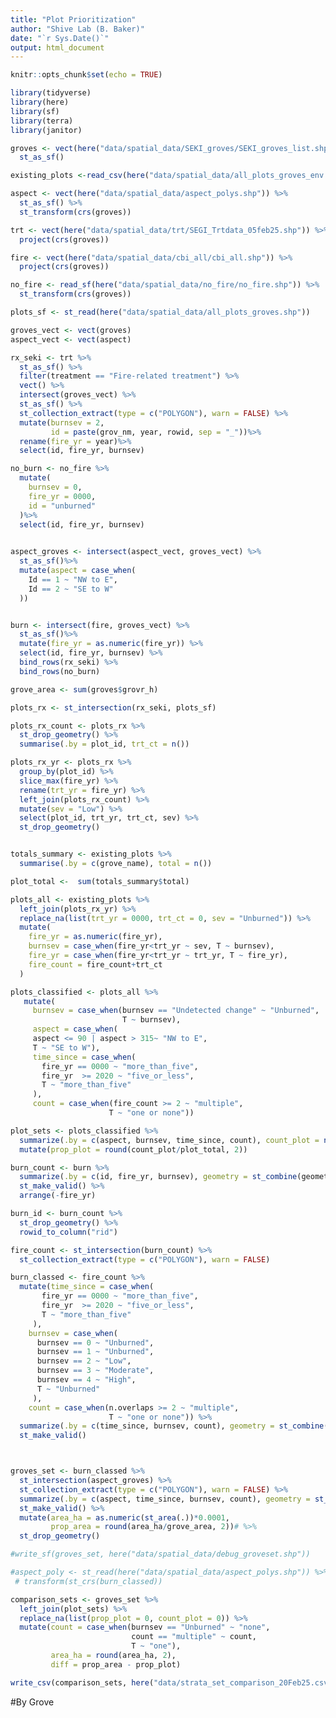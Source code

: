 ```yaml
---
title: "Plot Prioritization"
author: "Shive Lab (B. Baker)"
date: "`r Sys.Date()`"
output: html_document
---
```


```r
knitr::opts_chunk$set(echo = TRUE)

library(tidyverse)
library(here)
library(sf)
library(terra)
library(janitor)

```

```r

groves <- vect(here("data/spatial_data/SEKI_groves/SEKI_groves_list.shp")) %>% 
  st_as_sf()

existing_plots <-read_csv(here("data/spatial_data/all_plots_groves_env.csv"))

aspect <- vect(here("data/spatial_data/aspect_polys.shp")) %>% 
  st_as_sf() %>% 
  st_transform(crs(groves))

trt <- vect(here("data/spatial_data/trt/SEGI_Trtdata_05feb25.shp")) %>% 
  project(crs(groves))

fire <- vect(here("data/spatial_data/cbi_all/cbi_all.shp")) %>% 
  project(crs(groves))

no_fire <- read_sf(here("data/spatial_data/no_fire/no_fire.shp")) %>% 
  st_transform(crs(groves))

plots_sf <- st_read(here("data/spatial_data/all_plots_groves.shp")) 
```



```r
groves_vect <- vect(groves)
aspect_vect <- vect(aspect)

rx_seki <- trt %>% 
  st_as_sf() %>% 
  filter(treatment == "Fire-related treatment") %>%  
  vect() %>% 
  intersect(groves_vect) %>% 
  st_as_sf() %>% 
  st_collection_extract(type = c("POLYGON"), warn = FALSE) %>% 
  mutate(burnsev = 2,
         id = paste(grov_nm, year, rowid, sep = "_"))%>% 
  rename(fire_yr = year)%>% 
  select(id, fire_yr, burnsev)

no_burn <- no_fire %>% 
  mutate(
    burnsev = 0,
    fire_yr = 0000,
    id = "unburned"
  )%>% 
  select(id, fire_yr, burnsev)
  

aspect_groves <- intersect(aspect_vect, groves_vect) %>% 
  st_as_sf()%>% 
  mutate(aspect = case_when(
    Id == 1 ~ "NW to E",
    Id == 2 ~ "SE to W"
  ))


burn <- intersect(fire, groves_vect) %>% 
  st_as_sf()%>%
  mutate(fire_yr = as.numeric(fire_yr)) %>% 
  select(id, fire_yr, burnsev) %>% 
  bind_rows(rx_seki) %>% 
  bind_rows(no_burn)

grove_area <- sum(groves$grovr_h)
```

```r

plots_rx <- st_intersection(rx_seki, plots_sf)

plots_rx_count <- plots_rx %>% 
  st_drop_geometry() %>% 
  summarise(.by = plot_id, trt_ct = n())

plots_rx_yr <- plots_rx %>% 
  group_by(plot_id) %>% 
  slice_max(fire_yr) %>% 
  rename(trt_yr = fire_yr) %>% 
  left_join(plots_rx_count) %>% 
  mutate(sev = "Low") %>% 
  select(plot_id, trt_yr, trt_ct, sev) %>% 
  st_drop_geometry()


totals_summary <- existing_plots %>% 
  summarise(.by = c(grove_name), total = n())

plot_total <-  sum(totals_summary$total)

plots_all <- existing_plots %>% 
  left_join(plots_rx_yr) %>% 
  replace_na(list(trt_yr = 0000, trt_ct = 0, sev = "Unburned")) %>% 
  mutate(
    fire_yr = as.numeric(fire_yr),
    burnsev = case_when(fire_yr<trt_yr ~ sev, T ~ burnsev),
    fire_yr = case_when(fire_yr<trt_yr ~ trt_yr, T ~ fire_yr),
    fire_count = fire_count+trt_ct
  )

plots_classified <- plots_all %>% 
   mutate(
     burnsev = case_when(burnsev == "Undetected change" ~ "Unburned",
                         T ~ burnsev),
     aspect = case_when(
     aspect <= 90 | aspect > 315~ "NW to E",
     T ~ "SE to W"),
     time_since = case_when(
       fire_yr == 0000 ~ "more_than_five",
       fire_yr  >= 2020 ~ "five_or_less",
       T ~ "more_than_five"
     ),
     count = case_when(fire_count >= 2 ~ "multiple",
                      T ~ "one or none"))

plot_sets <- plots_classified %>% 
  summarize(.by = c(aspect, burnsev, time_since, count), count_plot = n()) %>% 
  mutate(prop_plot = round(count_plot/plot_total, 2))

```

```r

burn_count <- burn %>% 
  summarize(.by = c(id, fire_yr, burnsev), geometry = st_combine(geometry)) %>% 
  st_make_valid() %>% 
  arrange(-fire_yr)

burn_id <- burn_count %>% 
  st_drop_geometry() %>% 
  rowid_to_column("rid")

fire_count <- st_intersection(burn_count) %>% 
  st_collection_extract(type = c("POLYGON"), warn = FALSE)

burn_classed <- fire_count %>%
  mutate(time_since = case_when(
       fire_yr == 0000 ~ "more_than_five",
       fire_yr  >= 2020 ~ "five_or_less",
       T ~ "more_than_five"
     ),
    burnsev = case_when(
      burnsev == 0 ~ "Unburned",
      burnsev == 1 ~ "Unburned",
      burnsev == 2 ~ "Low",
      burnsev == 3 ~ "Moderate",
      burnsev == 4 ~ "High",
      T ~ "Unburned"
     ),
    count = case_when(n.overlaps >= 2 ~ "multiple",
                      T ~ "one or none")) %>%
  summarize(.by = c(time_since, burnsev, count), geometry = st_combine(geometry)) %>% 
  st_make_valid() 



groves_set <- burn_classed %>% 
  st_intersection(aspect_groves) %>% 
  st_collection_extract(type = c("POLYGON"), warn = FALSE) %>% 
  summarize(.by = c(aspect, time_since, burnsev, count), geometry = st_combine(geometry)) %>% 
  st_make_valid() %>% 
  mutate(area_ha = as.numeric(st_area(.))*0.0001,
         prop_area = round(area_ha/grove_area, 2))# %>% 
  st_drop_geometry()

#write_sf(groves_set, here("data/spatial_data/debug_groveset.shp"))

#aspect_poly <- st_read(here("data/spatial_data/aspect_polys.shp")) %>% 
 # transform(st_crs(burn_classed))


```

```r

comparison_sets <- groves_set %>% 
  left_join(plot_sets) %>% 
  replace_na(list(prop_plot = 0, count_plot = 0)) %>% 
  mutate(count = case_when(burnsev == "Unburned" ~ "none",
                           count == "multiple" ~ count,
                           T ~ "one"),
         area_ha = round(area_ha, 2),
         diff = prop_area - prop_plot)

write_csv(comparison_sets, here("data/strata_set_comparison_20Feb25.csv"))

```


#By Grove

```r

```






